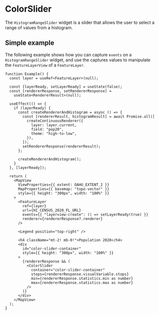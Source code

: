 # ColorSlider

The `HistogramRangeSlider` widget is a slider that allows the user to select a range of values from a histogram.

## Simple example

The following example shows how you can capture `events` on a `HistogramRangeSlider` widget, and use the captures values to manipulate the `FeatureLayerView` of a `FeatureLayer`.

```tsx live
function Example() {
  const layer = useRef<FeatureLayer>(null);

  const [layerReady, setLayerReady] = useState(false);
  const [rendererResponse, setRendererResponse] =
    useState<RendererResult>(null);

  useEffect(() => {
    if (layerReady) {
      const createRendererAndHistogram = async () => {
        const [rendererResult, histogramResult] = await Promise.all([
          createContinuousRenderer({
            layer: layer.current,
            field: "pop20",
            theme: "high-to-low",
          }),
        ]);
        setRendererResponse(rendererResult);
      };

      createRendererAndHistogram();
    }
  }, [layerReady]);

  return (
    <MapView
      ViewProperties={{ extent: OAHU_EXTENT_2 }}
      MapProperties={{ basemap: "topo-vector" }}
      style={{ height: "300px", width: "100%" }}
    >
      <FeatureLayer
        ref={layer}
        url={HI_CENSUS_2020_FL_URL}
        events={{ "layerview-create": () => setLayerReady(true) }}
        renderer={rendererResponse?.renderer}
      />

      <Legend position="top-right" />

      <h4 className="mt-2! mb-0!">Population 2020</h4>
      <div
        id="color-slider-container"
        style={{ height: "300px", width: "100%" }}
      >
        {rendererResponse && (
          <ColorSlider
            container="color-slider-container"
            stops={rendererResponse.visualVariable.stops}
            min={rendererResponse.statistics.min as number}
            max={rendererResponse.statistics.max as number}
          />
        )}
      </div>
    </MapView>
  );
}
```
